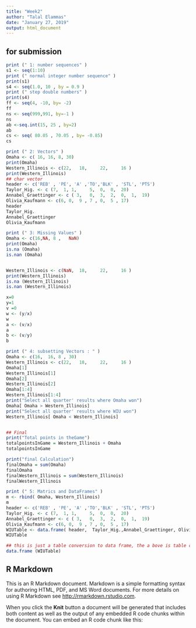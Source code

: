 ```yaml
---
title: "Week2"
author: "Talal Elammas"
date: "January 27, 2019"
output: html_document
---
```



## for submission
```r
print (" 1: number sequences" )
s1 <- seq(1:10)   
print (" normal integer number sequence" )
print(s1)
s4 <- seq(1.0, 10 , by = 0.9 )
print (" step double numbers" )
print(s4)
ff <- seq(4, -10, by= -2)
ff
ns <- seq(999,991, by=-1 )
ns
ab <-seq.int(15, 25 , by=2)  
ab
cs <- seq( 80.05 , 70.05 , by= -0.85)
cs

```





```r
print (" 2: Vectors" )
Omaha <- c( 16, 16, 8, 30)
print(Omaha)
Western_Illinois <- c(22, 	18, 	22, 	16 )
print(Western_Illinois)
## char vector
header <- c('REB' , 'PE', 'A' ,'TO','BLK' , 'STL', 'PTS')
Taylor_Hig. <- c (7,  1, 1, 	5, 	0, 	0, 	20) 
Annabel_Graettinger <- c ( 3, 	0, 	3, 	2, 	0, 	1, 	19)
Olivia_Kaufmann <- c(6, 0, 	9 ,	7 ,	0, 	5 ,	17)
header
Taylor_Hig.
Annabel_Graettinger
Olivia_Kaufmann
```


```r
print (" 3: Missing Values" )
Omaha <- c(16,NA, 8 ,	NaN)
print(Omaha)
is.na (Omaha)
is.nan (Omaha)


Western_Illinois <- c(NaN, 	18, 	22, 	16 )
print(Western_Illinois)
is.na (Western_Illinois)
is.nan (Western_Illinois)

x=0
y=1
v =0
w <- (y/x)
w
a <- (v/x)
a
b <- (v/y)
b

```






```r
print (" 4: subsetting Vectors : " )
Omaha <- c(16, 	16, 8 ,	30)
Western_Illinois <- c(22, 	18, 	22, 	16 )
Omaha[1]
Western_Illinois[1]
Omaha[2]
Western_Illinois[2]
Omaha[1:4]
Western_Illinois[1:4]
print("Select all quarter' results where Omaha won")
Omaha[ Omaha > Western_Illinois]
print("Select all quarter' results where WIU won")
Western_Illinois[ Omaha < Western_Illinois]


## Final
print("Total points in theGame")
totalpointsInGame = Western_Illinois + Omaha  
totalpointsInGame

print("final Calculation")
finalOmaha = sum(Omaha)
finalOmaha
finalWestern_Illinois = sum(Western_Illinois)
finalWestern_Illinois


```






```r
print (" 5: Matrics and DataFrames" )
m <- rbind( Omaha, Western_Illinois)
m
header <- c('REB' , 'PE', 'A' ,'TO','BLK' , 'STL', 'PTS')
Taylor_Hig. <- c (7,  1, 1, 	5, 	0, 	0, 	20) 
Annabel_Graettinger <- c ( 3, 	0, 	3, 	2, 	0, 	1, 	19)
Olivia_Kaufmann <- c(6, 0, 	9 ,	7 ,	0, 	5 ,	17)
WIUTable <- data.frame( header,  Taylor_Hig.,Annabel_Graettinger, Olivia_Kaufmann  )
WIUTable

## this is just a table conversion to data frame, the a bove is table creation
data.frame (WIUTable)

```





## R Markdown

This is an R Markdown document. Markdown is a simple formatting syntax for authoring HTML, PDF, and MS Word documents. For more details on using R Markdown see <http://rmarkdown.rstudio.com>.

When you click the **Knit** button a document will be generated that includes both content as well as the output of any embedded R code chunks within the document. You can embed an R code chunk like this:
